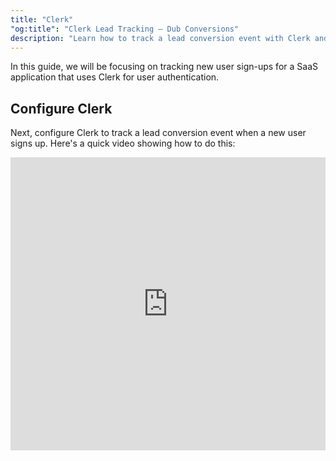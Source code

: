 ```yaml
---
title: "Clerk"
"og:title": "Clerk Lead Tracking – Dub Conversions"
description: "Learn how to track a lead conversion event with Clerk and the Dub SDK"
---
```



<LeadsIntro />

In this guide, we will be focusing on tracking new user sign-ups for a SaaS application that uses Clerk for user authentication.

<LeadsPrerequisites />

## Configure Clerk

Next, configure Clerk to track a lead conversion event when a new user signs up. Here's a quick video showing how to do this:

<iframe
  width="100%"
  height="469px"
  className="rounded-xl"
  src="https://www.loom.com/embed/7338589f0c0c4ee1b71c9f2aa28aac87?sid=04c67f3b`-1bec-468a-b0c7-5b24d24cd96e"
  title="Loom video player"
  frameborder="0"
  allow="accelerometer; autoplay; clipboard-write; encrypted-media; gyroscope; picture-in-picture; web-share"
  referrerpolicy="strict-origin-when-cross-origin"
  allowfullscreen
/>

Here's a quick summary of the steps:

<Steps>

  <Step title="Add environment variables">

    Add the following environment variables to your app:

    ```bash
    # get it here: https://dashboard.clerk.com/apps/new
    NEXT_PUBLIC_CLERK_PUBLISHABLE_KEY=your_publishable_key
    CLERK_SECRET_KEY=your_secret_key

    # get it here: https://d.to/tokens
    DUB_API_KEY=your_api_key
    ```

  </Step>

  <Step title="Add a custom claim to your Clerk session token">

    Add the following JSON as a [custom claim](https://clerk.com/docs/references/nextjs/add-onboarding-flow#add-custom-claims-to-your-session-token) to your Clerk session token:

    ```json Clerk Session Token
    {
      "metadata": "{{user.public_metadata}}"
    }
    ```

  </Step>

  <Step title="Extend the `@dub/analytics` package with Clerk's `useUser` hook">

    Extend the [`@dub/analytics` package](/sdks/client-side/introduction) to include a `trackLead` server action.

    ```tsx components/dub-analytics.tsx
    "use client";

    import { trackLead } from "@/actions/track-lead";
    import { useUser } from "@clerk/nextjs";
    import { Analytics, AnalyticsProps } from "@dub/analytics/react";
    import { useEffect } from "react";

    export function DubAnalytics(props: AnalyticsProps) {
      const { user } = useUser();

      useEffect(() => {
        if (!user || user.publicMetadata.dubClickId) return;

        // if the user is loaded but hasn't been persisted to Dub yet, track the lead event
        trackLead({
          id: user.id,
          name: user.fullName!,
          email: user.primaryEmailAddress?.emailAddress,
          avatar: user.imageUrl,
        }).then(async (res) => {
          if (res.ok) await user.reload();
          else console.error(res.error);
        });

        // you can also use an API route instead of a server action
        /*
        fetch("/api/track-lead", {
          method: "POST",
          body: JSON.stringify({
            id: user.id,
            name: user.fullName,
            email: user.primaryEmailAddress?.emailAddress,
            avatar: user.imageUrl,
          }),
        }).then(res => {
          if (res.ok) await user.reload();
          else console.error(res.statusText);
        });
        */
      }, [user]);

      return <Analytics {...props} />;
    }
    ```

    Then, add the `DubAnalytics` component to your app's root layout component:

    ```tsx app/layout.tsx
    import { DubAnalytics } from "@/components/dub-analytics";

    export default function RootLayout({ children }: { children: React.ReactNode }) {
      return (
        <html>
          <body>
            <DubAnalytics />
            {children}
          </body>
        </html>
      );
    }
    ```

  </Step>

  <Step title="Implement the `trackLead` server action">

    On the server side, implement the `trackLead` server action. Alternatively, you can also create an API route instead:

    <CodeGroup>

    ```tsx /actions/track-lead.ts
    // This is a server action
    "use server";

    import { dub } from "@/lib/dub";
    import { clerkClient } from "@clerk/nextjs/server";
    import { cookies } from "next/headers";

    export async function trackLead({
      id,
      name,
      email,
      avatar,
    }: {
      id: string;
      name?: string | null;
      email?: string | null;
      avatar?: string | null;
    }) {
      const cookieStore = await cookies();
      const dubId = cookieStore.get("dub_id")?.value;
      if (dubId) {
        // Send lead event to Dub
        await dub.track.lead({
          clickId: dubId,
          eventName: "Sign Up",
          externalId: id,
          customerName: name,
          customerEmail: email,
          customerAvatar: avatar,
        });

        // Delete the dub_id cookie
        cookieStore.set("dub_id", "", {
          expires: new Date(0),
        });
      }

      const clerk = await clerkClient();
      await clerk.users.updateUser(id, {
        publicMetadata: {
          dubClickId: dubId || "n/a",
        },
      });

      return { ok: true };
    }

    ```

    ```tsx /api/track-lead/route.ts
    // This is an API route
    import { NextRequest, NextResponse } from "next/server";

    export async function POST(req: NextRequest) {
      // read dub_id from the request cookies
      const dubId = req.cookies.get("dub_id")?.value;
      if (dubId) {
        // Send lead event to Dub
        await dub.track.lead({
          clickId: dubId,
          eventName: "Sign Up",
          externalId: id,
          customerName: name,
          customerEmail: email,
          customerAvatar: avatar,
        });
      }

      const clerk = await clerkClient();
      await clerk.users.updateUser(id, {
        publicMetadata: {
          dubClickId: dubId || "n/a",
        },
      });
      const res = NextResponse.json({ ok: true });
      // Delete the dub_id cookie
      res.cookies.set("dub_id", "", {
        expires: new Date(0),
      });
      return res;
    }
    ```

    </CodeGroup>

  </Step>

</Steps>

<LeadsAttributes />

## Example App

To learn more about how to track leads with Clerk, check out the following example app:

<Card
  title="Dub + Clerk Example App"
  icon="github"
  href="https://github.com/dubinc/examples/tree/main/conversions/clerk"
>
  See how to track new user sign-ups with Clerk and the Dub SDK.
</Card>

<LeadsOutro />
